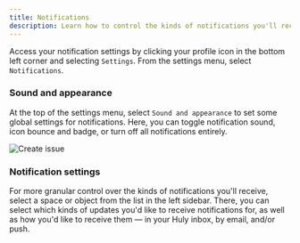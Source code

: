 ```yaml
---
title: Notifications
description: Learn how to control the kinds of notifications you'll receive from Huly.
---
```



Access your notification settings by clicking your profile icon in the bottom left corner and selecting `Settings`. From the settings menu, select `Notifications`.

### Sound and appearance

At the top of the settings menu, select `Sound and appearance` to set some global settings for notifications. Here, you can toggle notification sound, icon bounce and badge, or turn off all notifications entirely.

<Image 
src={notificationSettings} 
alt='Create issue' 
inferSize
quality='max'
/>

### Notification settings

For more granular control over the kinds of notifications you'll receive, select a space or object from the list in the left sidebar. There, you can select which kinds of updates you'd like to receive notifications for, as well as how you'd like to receive them — in your Huly inbox, by email, and/or push.